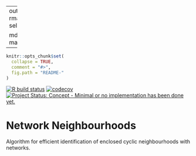 
---
output:
  rmarkdown::html_vignette:
    self_contained: no

  md_document:
    variant: markdown_github
---

<!-- README.md is generated from README.Rmd. Please edit that file -->

```r
knitr::opts_chunk$set(
  collapse = TRUE,
  comment = "#>",
  fig.path = "README-"
)
```

<!-- badges: start -->
[![R build status](https://github.com/ATFutures-labs/neighbourhoods/workflows/R-CMD-check/badge.svg)](https://github.com/ATFutures-labs/neighbourhoods/actions)
[![codecov](https://codecov.io/gh/ATFutures-labs/neighbourhoods/branch/master/graph/badge.svg)](https://codecov.io/gh/ATFutures-labs/neighbourhoods)
[![Project Status: Concept - Minimal or no implementation has been done yet.](http://www.repostatus.org/badges/0.1.0/concept.svg)](http://www.repostatus.org/#concept)
<!-- badges: end -->

# Network Neighbourhoods

Algorithm for efficient identification of enclosed cyclic neighbourhoods with
networks.
